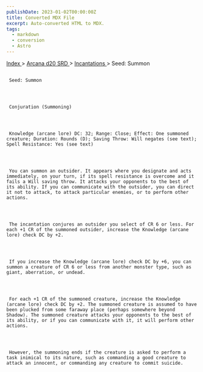 ```yaml
---
publishDate: 2023-01-02T00:00:00Z
title: Converted MDX File
excerpt: Auto-converted HTML to MDX.
tags:
  - markdown
  - conversion
  - Astro
---
```


[
Index
](-index) >
[
Arcana d20 SRD
](arcana-d20-srd-index) >
[
Incantations
](arcana-d20-srd-incantations-index) > Seed: Summon

##

     Seed: Summon




     Conjuration (Summoning)




     Knowledge (arcane lore) DC: 32; Range: Close; Effect: One summoned creature; Duration: Rounds (D); Saving Throw: Will negates (see text); Spell Resistance: Yes (see text)




     You can summon an outsider. It appears where you designate and acts immediately, on your turn, if its spell resistance is overcome and it fails a Will saving throw. It attacks your opponents to the best of its ability. If you can communicate with the outsider, you can direct it not to attack, to attack particular enemies, or to perform other actions.




     The incantation conjures an outsider you select of CR 6 or less. For each +1 CR of the summoned outsider, increase the Knowledge (arcane lore) check DC by +2.




     If you increase the Knowledge (arcane lore) check DC by +6, you can summon a creature of CR 6 or less from another monster type, such as giant, aberration, or undead.




     For each +1 CR of the summoned creature, increase the Knowledge (arcane lore) check DC by +2. The summoned creature is assumed to have been plucked from some faraway place (perhaps somewhere beyond Shadow). The summoned creature attacks your opponents to the best of its ability, or if you can communicate with it, it will perform other actions.




     However, the summoning ends if the creature is asked to perform a task inimical to its nature, such as commanding a good creature to attack an innocent, or commanding any creature to commit suicide.
